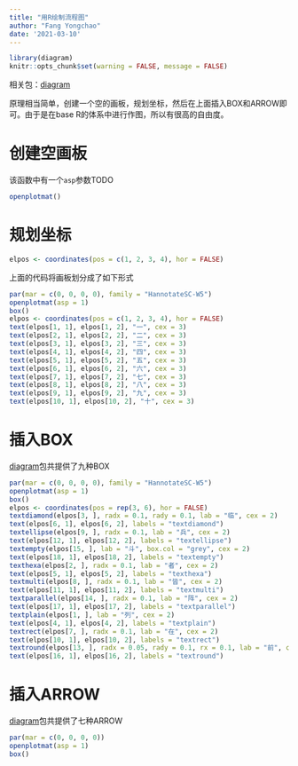 ```yaml
---
title: "用R绘制流程图"
author: "Fang Yongchao"
date: '2021-03-10'
---
```


```r
library(diagram)
knitr::opts_chunk$set(warning = FALSE, message = FALSE)
```

相关包：[diagram](https://mirrors.tuna.tsinghua.edu.cn/CRAN/web/packages/diagram/index.html)

原理相当简单，创建一个空的画板，规划坐标，然后在上面插入BOX和ARROW即可。由于是在base R的体系中进行作图，所以有很高的自由度。

# 创建空画板

该函数中有一个`asp`参数TODO

```r
openplotmat()
```

# 规划坐标

```r
elpos <- coordinates(pos = c(1, 2, 3, 4), hor = FALSE)
```

上面的代码将画板划分成了如下形式

```r
par(mar = c(0, 0, 0, 0), family = "HannotateSC-W5")
openplotmat(asp = 1)
box()
elpos <- coordinates(pos = c(1, 2, 3, 4), hor = FALSE)
text(elpos[1, 1], elpos[1, 2], "一", cex = 3)
text(elpos[2, 1], elpos[2, 2], "二", cex = 3)
text(elpos[3, 1], elpos[3, 2], "三", cex = 3)
text(elpos[4, 1], elpos[4, 2], "四", cex = 3)
text(elpos[5, 1], elpos[5, 2], "五", cex = 3)
text(elpos[6, 1], elpos[6, 2], "六", cex = 3)
text(elpos[7, 1], elpos[7, 2], "七", cex = 3)
text(elpos[8, 1], elpos[8, 2], "八", cex = 3)
text(elpos[9, 1], elpos[9, 2], "九", cex = 3)
text(elpos[10, 1], elpos[10, 2], "十", cex = 3)
```

# 插入BOX

[diagram](https://mirrors.tuna.tsinghua.edu.cn/CRAN/web/packages/diagram/index.html)包共提供了九种BOX

```r
par(mar = c(0, 0, 0, 0), family = "HannotateSC-W5")
openplotmat(asp = 1)
box()
elpos <- coordinates(pos = rep(3, 6), hor = FALSE)
textdiamond(elpos[3, ], radx = 0.1, rady = 0.1, lab = "临", cex = 2)
text(elpos[6, 1], elpos[6, 2], labels = "textdiamond")
textellipse(elpos[9, ], radx = 0.1, lab = "兵", cex = 2)
text(elpos[12, 1], elpos[12, 2], labels = "textellipse")
textempty(elpos[15, ], lab = "斗", box.col = "grey", cex = 2)
text(elpos[18, 1], elpos[18, 2], labels = "textempty")
texthexa(elpos[2, ], radx = 0.1, lab = "者", cex = 2)
text(elpos[5, 1], elpos[5, 2], labels = "texthexa")
textmulti(elpos[8, ], radx = 0.1, lab = "皆", cex = 2)
text(elpos[11, 1], elpos[11, 2], labels = "textmulti")
textparallel(elpos[14, ], radx = 0.1, lab = "阵", cex = 2)
text(elpos[17, 1], elpos[17, 2], labels = "textparallel")
textplain(elpos[1, ], lab = "列", cex = 2)
text(elpos[4, 1], elpos[4, 2], labels = "textplain")
textrect(elpos[7, ], radx = 0.1, lab = "在", cex = 2)
text(elpos[10, 1], elpos[10, 2], labels = "textrect")
textround(elpos[13, ], radx = 0.05, rady = 0.1, rx = 0.1, lab = "前", cex = 2)
text(elpos[16, 1], elpos[16, 2], labels = "textround")
```


# 插入ARROW

[diagram](https://mirrors.tuna.tsinghua.edu.cn/CRAN/web/packages/diagram/index.html)包共提供了七种ARROW

```r
par(mar = c(0, 0, 0, 0))
openplotmat(asp = 1)
box()
```






